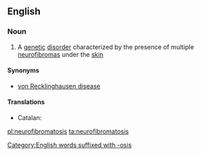 ==English==
{{wikipedia}}

===Noun===
{{en-noun|neurofibromatoses}}

# {{context|medicine|lang=en}} A [[genetic]] [[disorder]] characterized by the presence of multiple [[neurofibroma]]s under the [[skin]]

====Synonyms====
* [[von Recklinghausen disease]]

====Translations====
{{trans-top|genetic disorder}}
* Catalan: {{t|ca|neurofibromatosi|f}}
{{trans-mid}}
{{trans-bottom}}

[[Category:English words suffixed with -osis]]

[[pl:neurofibromatosis]]
[[ta:neurofibromatosis]]